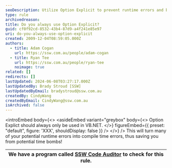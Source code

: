 ```yaml
---
seoDescription: Utilize Option Explicit to prevent runtime errors and boost VB.NET development efficiency!
type: rule
archivedreason:
title: Do you always use Option Explicit?
guid: cf0f92cd-8532-43b4-87d9-a4f241e85e97
uri: do-you-always-use-option-explicit
created: 2009-12-04T08:59:05.000Z
authors:
  - title: Adam Cogan
    url: https://ssw.com.au/people/adam-cogan
  - title: Ryan Tee
    url: https://ssw.com.au/people/ryan-tee
    noimage: true
related: []
redirects: []
lastUpdated: 2024-06-08T03:27:17.000Z
lastUpdatedBy: Brady Stroud [SSW]
lastUpdatedByEmail: bradystroud@ssw.com.au
createdBy: CindyWang
createdByEmail: CindyWang@ssw.com.au
isArchived: false
---
```


<introEmbed
  body={<>
<asideEmbed
  variant="greybox"
  body={<>
    Option Explict should always only be used in VB.NET.
  </>}
  figureEmbed={{
    preset: "default",
    figure: 'XXX',
    shouldDisplay: false
  }}
/>
  </>}
/>
This will turn many of your potential runtime errors into compile time errors, thus saving you from potential time bombs!

| We have a program called [SSW Code Auditor](http://www.ssw.com.au/ssw/CodeAuditor/Default.aspx) to check for this rule. |
| ----------------------------------------------------------------------------------------------------------------------- |
